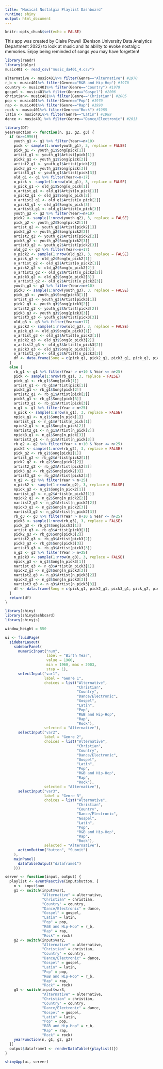 ```yaml
---
title: "Musical Nostalgia Playlist Dashboard"
runtime: shiny
output: html_document
---
```


```r
knitr::opts_chunk$set(echo = FALSE)

```

This app was created by Claire Powell (Denison University Data Analytics Department 2022) to look at music and its ability to evoke nostalgic memories. Enjoy being reminded of songs you may have forgetten!

```r
library(readr)
library(dplyr)
music401 <- read_csv("music_da401_4.csv")

alternative <- music401%>% filter(Genre=="Alternative") #1970
r_b <- music401%>% filter(Genre=="R&B and Hip-Hop") #1970
country <- music401%>% filter(Genre=="Country") #1970
gospel <- music401%>% filter(Genre=="Gospel") #2006
christian<- music401%>% filter(Genre=="Christian") #2005
pop <- music401%>% filter(Genre=="Pop") #1970
rap <- music401%>% filter(Genre=="Rap") #1990
rock <- music401%>% filter(Genre=="Rock") #1985
latin <- music401%>% filter(Genre=="Latin") #1989
dance <- music401 %>% filter(Genre=="Dance/Electronic") #2013

```

```r
library(DT)
yearFunction <- function(n, g1, g2, g3) {
  if (n>=1996){
    youth_g1 <- g1 %>% filter(Year>=n+10)
    pick <- sample(1:nrow(youth_g1), 3, replace = FALSE)
    pick_g1 <- youth_g1$Song[pick[1]]
    artist_g1 <- youth_g1$Artist[pick[1]]
    pick2_g1 <- youth_g1$Song[pick[2]]
    artist2_g1 <- youth_g1$Artist[pick[2]]
    pick3_g1 <- youth_g1$Song[pick[3]]
    artist3_g1 <- youth_g1$Artist[pick[3]]
    old_g1 <- g1 %>% filter(Year<=n+17)
    o_pick <- sample(1:nrow(old_g1), 3, replace = FALSE)
    o_pick_g1 <- old_g1$Song[o_pick[1]]
    o_artist_g1 <- old_g1$Artist[o_pick[1]]
    o_pick2_g1 <- old_g1$Song[o_pick[2]]
    o_artist2_g1 <- old_g1$Artist[o_pick[2]]
    o_pick3_g1 <- old_g1$Song[o_pick[3]]
    o_artist3_g1 <- old_g1$Artist[o_pick[3]]
    youth_g2 <- g2 %>% filter(Year>=n+10)
    pick2 <- sample(1:nrow(youth_g2), 3, replace = FALSE)
    pick_g2 <- youth_g2$Song[pick2[1]]
    artist_g2 <- youth_g2$Artist[pick2[1]]
    pick2_g2 <- youth_g2$Song[pick2[2]]
    artist2_g2 <- youth_g2$Artist[pick2[2]]
    pick3_g2 <- youth_g2$Song[pick2[3]]
    artist3_g2 <- youth_g2$Artist[pick2[3]]
    old_g2 <- g2 %>% filter(Year<=n+17)
    o_pick2 <- sample(1:nrow(old_g2), 3, replace = FALSE)
    o_pick_g2 <- old_g2$Song[o_pick2[1]]
    o_artist_g2 <- old_g2$Artist[o_pick2[1]]
    o_pick2_g2 <- old_g2$Song[o_pick2[2]]
    o_artist2_g2 <- old_g2$Artist[o_pick2[2]]
    o_pick3_g2 <- old_g2$Song[o_pick2[3]]
    o_artist3_g2 <- old_g2$Artist[o_pick2[3]]
    youth_g3 <- g3 %>% filter(Year>=n+10)
    pick3 <- sample(1:nrow(youth_g3), 3, replace = FALSE)
    pick_g3 <- youth_g3$Song[pick3[1]]
    artist_g3 <- youth_g3$Artist[pick3[1]]
    pick2_g3 <- youth_g3$Song[pick3[2]]
    artist2_g3 <- youth_g3$Artist[pick3[2]]
    pick3_g3 <- youth_g3$Song[pick3[3]]
    artist3_g3 <- youth_g3$Artist[pick3[3]]
    old_g3 <- g3 %>% filter(Year<=n+17)
    o_pick3 <- sample(1:nrow(old_g3), 3, replace = FALSE)
    o_pick_g3 <- old_g3$Song[o_pick3[1]]
    o_artist_g3 <- old_g3$Artist[o_pick3[1]]
    o_pick2_g3 <- old_g3$Song[o_pick3[2]]
    o_artist2_g3 <- old_g3$Artist[o_pick3[2]]
    o_pick3_g3 <- old_g3$Song[o_pick3[3]]
    o_artist3_g3 <- old_g3$Artist[o_pick3[3]]
    df <- data.frame(Song = c(pick_g1, pick2_g1, pick3_g1, pick_g2, pick2_g2, pick3_g2, pick_g3, pick2_g3, pick3_g3, o_pick_g1, o_pick2_g1, o_pick3_g1, o_pick_g2, o_pick2_g2, o_pick3_g2, o_pick_g3, o_pick2_g3, o_pick3_g3), Artist = c(artist_g1, artist2_g1, artist3_g1, artist_g2, artist2_g2, artist3_g2, artist_g3, artist2_g3, artist3_g3, o_artist_g1, o_artist2_g1, o_artist3_g1, o_artist_g2, o_artist2_g2, o_artist3_g2, o_artist_g3, o_artist2_g3, o_artist3_g3))
  }
  else {
    rb_g1 <- g1 %>% filter(Year > n+10 & Year <= n+25)
    pick <- sample(1:nrow(rb_g1), 3, replace = FALSE)
    pick_g1 <- rb_g1$Song[pick[1]]
    artist_g1 <- rb_g1$Artist[pick[1]]
    pick2_g1 <- rb_g1$Song[pick[2]]
    artist2_g1 <- rb_g1$Artist[pick[2]]
    pick3_g1 <- rb_g1$Song[pick[3]]
    artist3_g1 <- rb_g1$Artist[pick[3]]
    n_g1 <- g1 %>% filter(Year > n+25)
    n_pick <- sample(1:nrow(n_g1), 3, replace = FALSE)
    npick_g1 <- n_g1$Song[n_pick[1]]
    nartist_g1 <- n_g1$Artist[n_pick[1]]
    npick2_g1 <- n_g1$Song[n_pick[2]]
    nartist2_g1 <- n_g1$Artist[n_pick[2]]
    npick3_g1 <- n_g1$Song[n_pick[3]]
    nartist3_g1 <- n_g1$Artist[n_pick[3]]
    rb_g2 <- g2 %>% filter(Year > n+10 & Year <= n+25)
    pick2 <- sample(1:nrow(rb_g2), 3, replace = FALSE)
    pick_g2 <- rb_g2$Song[pick2[1]]
    artist_g2 <- rb_g2$Artist[pick2[1]]
    pick2_g2 <- rb_g2$Song[pick2[2]]
    artist2_g2 <- rb_g2$Artist[pick2[2]]
    pick3_g2 <- rb_g2$Song[pick2[3]]
    artist3_g2 <- rb_g2$Artist[pick2[3]]
    n_g2 <- g2 %>% filter(Year > n+25)
    n_pick2 <- sample(1:nrow(n_g2), 3, replace = FALSE)
    npick_g2 <- n_g2$Song[n_pick2[1]]
    nartist_g2 <- n_g2$Artist[n_pick2[1]]
    npick2_g2 <- n_g2$Song[n_pick2[2]]
    nartist2_g2 <- n_g2$Artist[n_pick2[2]]
    npick3_g2 <- n_g2$Song[n_pick2[3]]
    nartist3_g2 <- n_g2$Artist[n_pick2[3]]
    rb_g3 <- g3 %>% filter(Year > n+10 & Year <= n+25)
    pick3 <- sample(1:nrow(rb_g3), 3, replace = FALSE)
    pick_g3 <- rb_g3$Song[pick3[1]]
    artist_g3 <- rb_g3$Artist[pick3[1]]
    pick2_g3 <- rb_g3$Song[pick3[2]]
    artist2_g3 <- rb_g3$Artist[pick3[2]]
    pick3_g3 <- rb_g3$Song[pick3[3]]
    artist3_g3 <- rb_g3$Artist[pick3[3]]
    n_g3 <- g3 %>% filter(Year > n+25)
    n_pick3 <- sample(1:nrow(n_g3), 3, replace = FALSE)
    npick_g3 <- n_g3$Song[n_pick3[1]]
    nartist_g3 <- n_g3$Artist[n_pick3[1]]
    npick2_g3 <- n_g3$Song[n_pick3[2]]
    nartist2_g3 <- n_g3$Artist[n_pick3[2]]
    npick3_g3 <- n_g3$Song[n_pick3[3]]
    nartist3_g3 <- n_g3$Artist[n_pick3[3]]
    df <- data.frame(Song = c(pick_g1, pick2_g1, pick3_g1, pick_g2, pick2_g2, pick3_g2, pick_g3, pick2_g3, pick3_g3, npick_g1, npick2_g1, npick3_g1, npick_g2, npick2_g2, npick3_g2, npick_g3, npick2_g3, npick3_g3), Artist = c(artist_g1, artist2_g1, artist3_g1, artist_g2, artist2_g2, artist3_g2, artist_g3, artist2_g3, artist3_g3, nartist_g1, nartist2_g1, nartist3_g1, nartist_g2, nartist2_g2, nartist3_g2, nartist_g3, nartist2_g3, nartist3_g3))
  }
  return(df)
}
```


```r
library(shiny)
library(shinydashboard)
library(shinyjs)

window_height = 550

ui <- fluidPage(
  sidebarLayout(
    sidebarPanel(
      numericInput("num",
                   label = "Birth Year",
                   value = 1960,
                   min = 1960, max = 2003,
                   step = 1),
      selectInput("var1",
                  label = "Genre 1",
                  choices = list("Alternative",
                                 "Christian",
                                 "Country",
                                 "Dance/Electronic",
                                 "Gospel",
                                 "Latin",
                                 "Pop",
                                 "R&B and Hip-Hop",
                                 "Rap",
                                 "Rock"),
                  selected = "Alternative"),
      selectInput("var2",
                  label = "Genre 2",
                  choices = list("Alternative",
                                 "Christian",
                                 "Country",
                                 "Dance/Electronic",
                                 "Gospel",
                                 "Latin",
                                 "Pop",
                                 "R&B and Hip-Hop",
                                 "Rap",
                                 "Rock"),
                  selected = "Alternative"),
      selectInput("var3",
                  label = "Genre 3",
                  choices = list("Alternative",
                                 "Christian",
                                 "Country",
                                 "Dance/Electronic",
                                 "Gospel",
                                 "Latin",
                                 "Pop",
                                 "R&B and Hip-Hop",
                                 "Rap",
                                 "Rock"),
                  selected = "Alternative"),
      actionButton("button", "Submit")
    ),
    mainPanel(
      dataTableOutput("dataframe1")
    )))

server <- function(input, output) {
  playlist <- eventReactive(input$button, {
    n <- input$num
    g1 <- switch(input$var1,
                 "Alternative" = alternative,
                 "Christian" = christian,
                 "Country" = country,
                 "Dance/Electronic" = dance,
                 "Gospel" = gospel,
                 "Latin" = latin,
                 "Pop" = pop,
                 "R&B and Hip-Hop" = r_b,
                 "Rap" = rap,
                 "Rock" = rock)
    g2 <- switch(input$var2,
                 "Alternative" = alternative,
                 "Christian" = christian,
                 "Country" = country,
                 "Dance/Electronic" = dance,
                 "Gospel" = gospel,
                 "Latin" = latin,
                 "Pop" = pop,
                 "R&B and Hip-Hop" = r_b,
                 "Rap" = rap,
                 "Rock" = rock)
    g3 <- switch(input$var3,
                 "Alternative" = alternative,
                 "Christian" = christian,
                 "Country" = country,
                 "Dance/Electronic" = dance,
                 "Gospel" = gospel,
                 "Latin" = latin,
                 "Pop" = pop,
                 "R&B and Hip-Hop" = r_b,
                 "Rap" = rap,
                 "Rock" = rock)
    yearFunction(n, g1, g2, g3)
  })
  output$dataframe1 <- renderDataTable({playlist()})
}

shinyApp(ui, server)
```


